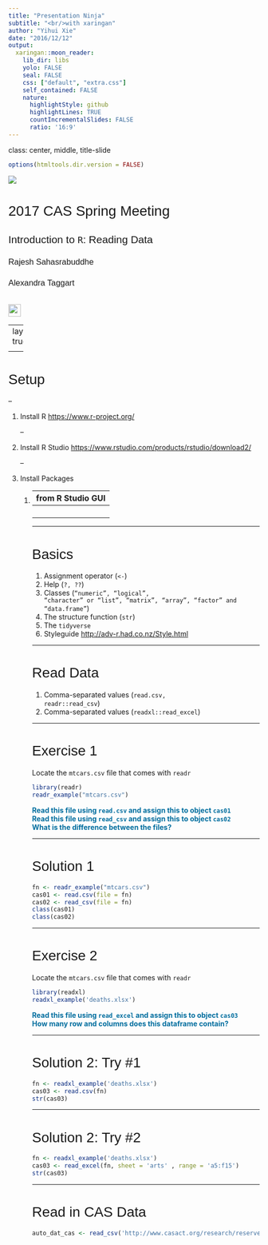 ```yaml
---
title: "Presentation Ninja"
subtitle: "<br/>with xaringan"
author: "Yihui Xie"
date: "2016/12/12"
output:
  xaringan::moon_reader:
    lib_dir: libs
    yolo: FALSE
    seal: FALSE
    css: ["default", "extra.css"]
    self_contained: FALSE
    nature:
      highlightStyle: github
      highlightLines: TRUE
      countIncrementalSlides: FALSE
      ratio: '16:9'
---
```

class: center, middle, title-slide

```r
options(htmltools.dir.version = FALSE)
```

<style>
.remark-slide-number {
  color: #ffff;
  margin: 0px 0px 0px 0px;
  padding: 20px;
  font-family: Tahoma, Geneva, sans-serif;
}


h1, h2, h3 {
  font-family: "Yanone Kaffeesatz", Tahoma, Geneva, sans-serif;
  font-weight: normal;
}


.footer {
  position: absolute;
  right: 0;
  bottom: 0;
  left: 0;
  padding: 1rem;
  background-color: #efefef;
  text-align: center;
}

exercise {
  color: #006d9e;
  font-weight:  bold;
}


</style>

<img src = 'img/cas.png'>

<h1 class="title"> 2017 CAS Spring Meeting </h1>
<h2 class="title"> <span class="red"> Introduction </span> to <code class="remark-inline-code">R</code>: Reading Data</h2>

<h3 class="title"> Rajesh Sahasrabuddhe</h3>

<h3 class="title"> Alexandra Taggart</h3>
<br>
<img src = 'img/logo.png' height="25px">

---
layout: true


<footer>
<img src = 'img/logo.png' height="15px" style = "position: absolute; right: 0px; bottom: 30px; left: 30px; text-align: center;">
</footer>

---

# Setup

--

<ol>
  <li> Install R <a href="https://www.r-project.org/">https://www.r-project.org/</a> </li>
--

  <li> Install R Studio <a href="https://www.rstudio.com/products/rstudio/download2/">https://www.rstudio.com/products/rstudio/download2/</a></li>

--

  <li> Install Packages </li>
  
  <ol>
    <li> from R Studio GUI </li>
--
    <li> from console <br><code class="remark-inline-code">install.packages(pkgs = 'tidyverse')</code></li>
    <li> <code class="remark-inline-code">devtools::install_github()</code></li>
  </ol>
</ol>

---

# Basics

<ol>
  <li>Assignment operator (<code class="remark-inline-code"><-</code>)</li>
  <li>Help (<code class="remark-inline-code">?, ??</code>)</li>
  <li>Classes (<code class="remark-inline-code">"numeric", "logical", "character" or "list", "matrix", "array", "factor" and "data.frame"</code>)</li>
  <li>The structure function (<code class="remark-inline-code">str</code>)</li>
  <li>The <code class="remark-inline-code">tidyverse</code>
  <li>Styleguide <a href="http://adv-r.had.co.nz/Style.html">http://adv-r.had.co.nz/Style.html</a></li>
</ol>

---

# Read Data

<ol>
  <li> Comma-separated values (<code class="remark-inline-code">read.csv, readr::read_csv</code>)</li>
  <li> Comma-separated values (<code class="remark-inline-code">readxl::read_excel</code>)</li>
</ol>

---

# Exercise 1

Locate the <code class="remark-inline-code">mtcars.csv</code> file that comes with <code class="remark-inline-code">readr</code>
```r
library(readr)
readr_example("mtcars.csv")
```
<exercise>Read this file using <code class="remark-inline-code">read.csv</code> and assign this to object <code class="remark-inline-code">cas01</code><br>
<exercise>Read this file using <code class="remark-inline-code">read_csv</code> and assign this to object <code class="remark-inline-code">cas02</code><br>
What is the difference between the files?
</exercise>

---

# Solution 1

```r
fn <- readr_example("mtcars.csv")
cas01 <- read.csv(file = fn)
cas02 <- read_csv(file = fn)
class(cas01)
class(cas02)
```

---

# Exercise 2

Locate the <code class="remark-inline-code">mtcars.csv</code> file that comes with <code class="remark-inline-code">readr</code>
```r
library(readxl)
readxl_example('deaths.xlsx')
```
<exercise>Read this file using <code class="remark-inline-code">read_excel</code> and assign this to object <code class="remark-inline-code">cas03</code><br>
How many row and columns does this dataframe contain?
</exercise>

---

# Solution 2: Try #1

```r
fn <- readxl_example('deaths.xlsx')
cas03 <- read.csv(fn)
str(cas03)
```

---

# Solution 2: Try #2

```r
fn <- readxl_example('deaths.xlsx')
cas03 <- read_excel(fn, sheet = 'arts' , range = 'a5:f15')
str(cas03)
```


---

# Read in CAS Data
```r
auto_dat_cas <- read_csv('http://www.casact.org/research/reserve_data/ppauto_pos.csv')
```




